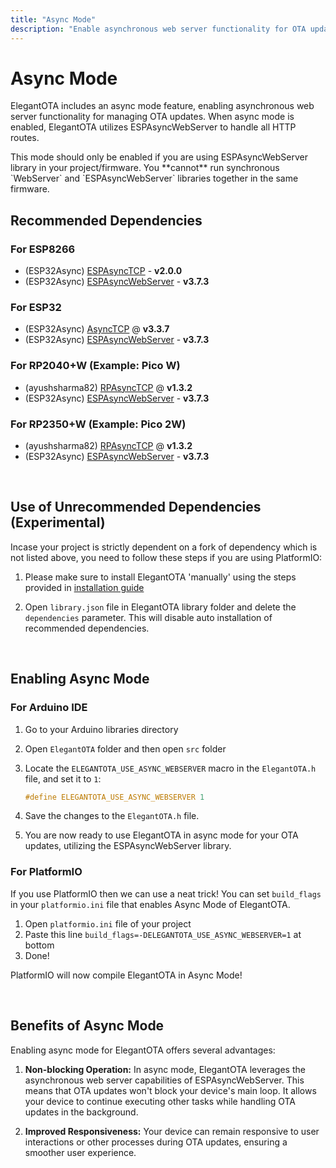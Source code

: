 ```yaml
---
title: "Async Mode"
description: "Enable asynchronous web server functionality for OTA updates in ElegantOTA. Learn about the benefits, recommended dependencies, and how to enable async mode for different platforms including ESP8266, ESP32, and RP2040."
---
```



# Async Mode

ElegantOTA includes an async mode feature, enabling asynchronous web server functionality for managing OTA updates. When async mode is enabled, ElegantOTA utilizes ESPAsyncWebServer to handle all HTTP routes.

<Callout>
This mode should only be enabled if you are using ESPAsyncWebServer library in your project/firmware. You **cannot** run synchronous `WebServer` and `ESPAsyncWebServer` libraries together in the same firmware.
</Callout>

## Recommended Dependencies

### For ESP8266

- (ESP32Async) [ESPAsyncTCP](https://github.com/ESP32Async/ESPAsyncTCP#v2.0.0) - **v2.0.0**
- (ESP32Async) [ESPAsyncWebServer](https://github.com/ESP32Async/ESPAsyncWebServer#v3.7.3) - **v3.7.3**

### For ESP32

- (ESP32Async) [AsyncTCP](https://github.com/ESP32Async/AsyncTCP#v3.3.7) @ **v3.3.7**
- (ESP32Async) [ESPAsyncWebServer](https://github.com/ESP32Async/ESPAsyncWebServer#v3.7.3) - **v3.7.3**

### For RP2040+W (Example: Pico W)

- (ayushsharma82) [RPAsyncTCP](https://github.com/ayushsharma82/RPAsyncTCP#v1.3.2) @ **v1.3.2**
- (ESP32Async) [ESPAsyncWebServer](https://github.com/ESP32Async/ESPAsyncWebServer#v3.7.3) - **v3.7.3**

### For RP2350+W (Example: Pico 2W)

- (ayushsharma82) [RPAsyncTCP](https://github.com/ayushsharma82/RPAsyncTCP#v1.3.2) @ **v1.3.2**
- (ESP32Async) [ESPAsyncWebServer](https://github.com/ESP32Async/ESPAsyncWebServer#v3.7.3) - **v3.7.3**

<br/>

## Use of Unrecommended Dependencies (Experimental)

Incase your project is strictly dependent on a fork of dependency which is not listed above, you need to follow these steps if you are using PlatformIO:

1. Please make sure to install ElegantOTA 'manually' using the steps provided in [installation guide](/installation)

2. Open `library.json` file in ElegantOTA library folder and delete the `dependencies` parameter. This will disable auto installation of recommended dependencies.

<br/>

## Enabling Async Mode

### For Arduino IDE

1. Go to your Arduino libraries directory
2. Open `ElegantOTA` folder and then open `src` folder
3. Locate the `ELEGANTOTA_USE_ASYNC_WEBSERVER` macro in the `ElegantOTA.h` file, and set it to `1`:

   ```cpp
   #define ELEGANTOTA_USE_ASYNC_WEBSERVER 1
   ```

4. Save the changes to the `ElegantOTA.h` file.

5. You are now ready to use ElegantOTA in async mode for your OTA updates, utilizing the ESPAsyncWebServer library.

### For PlatformIO

If you use PlatformIO then we can use a neat trick! You can set `build_flags` in your `platformio.ini` file that enables Async Mode of ElegantOTA.

1. Open `platformio.ini` file of your project
2. Paste this line `build_flags=-DELEGANTOTA_USE_ASYNC_WEBSERVER=1` at bottom
3. Done!

PlatformIO will now compile ElegantOTA in Async Mode!

<br/>

## Benefits of Async Mode

Enabling async mode for ElegantOTA offers several advantages:

1. **Non-blocking Operation:** In async mode, ElegantOTA leverages the asynchronous web server capabilities of ESPAsyncWebServer. This means that OTA updates won't block your device's main loop. It allows your device to continue executing other tasks while handling OTA updates in the background.

2. **Improved Responsiveness:** Your device can remain responsive to user interactions or other processes during OTA updates, ensuring a smoother user experience.